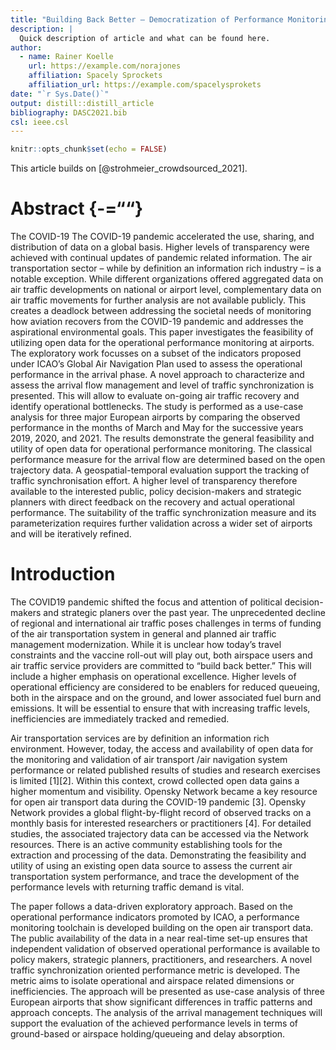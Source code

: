 ```yaml
---
title: "Building Back Better – Democratization of Performance Monitoring with Open Data"
description: |
  Quick description of article and what can be found here.
author:
  - name: Rainer Koelle 
    url: https://example.com/norajones
    affiliation: Spacely Sprockets
    affiliation_url: https://example.com/spacelysprokets
date: "`r Sys.Date()`"
output: distill::distill_article
bibliography: DASC2021.bib
csl: ieee.csl
---
```


```r
knitr::opts_chunk$set(echo = FALSE)
```

This article builds on [@strohmeier_crowdsourced_2021].

# Abstract  {-=""}

The COVID-19 The COVID-19 pandemic accelerated the use,
sharing, and distribution of data on a global basis. Higher levels of
transparency were achieved with continual updates of pandemic related
information. The air transportation sector -- while by definition an information
rich industry -- is a notable exception. While different organizations offered
aggregated data on air traffic developments on national or airport level,
complementary data on air traffic movements for further analysis are not
available publicly. This creates a deadlock between addressing the societal
needs of monitoring how aviation recovers from the COVID-19 pandemic and
addresses the aspirational environmental goals. This paper investigates the
feasibility of utilizing open data for the operational performance monitoring
at airports. The exploratory work focusses on a subset of the indicators
proposed under ICAO's Global Air Navigation Plan used to assess the operational
performance in the arrival phase. A novel approach to characterize and assess
the arrival flow management and level of traffic synchronization is presented. This
will allow to evaluate on-going air traffic recovery and identify operational
bottlenecks. The study is performed as a use-case analysis for three major
European airports by comparing the observed performance in the months of March
and May for the successive years 2019, 2020, and 2021. The results demonstrate
the general feasibility and utility of open data for operational performance
monitoring. The classical performance measure for the arrival flow are
determined based on the open trajectory data. A geospatial-temporal evaluation
support the tracking of traffic synchronisation effort. A higher level of
transparency therefore available to the interested public, policy
decision-makers and strategic planners with direct feedback on the recovery and
actual operational performance. The suitability of the traffic synchronization
measure and its parameterization requires further validation across a wider set
of airports and will be iteratively refined.

# Introduction

The COVID19 pandemic
shifted the focus and attention of political decision-makers and strategic
planers over the past year. The unprecedented decline of regional and
international air traffic poses challenges in terms of funding of the air
transportation system in general and planned air traffic management
modernization. While it is unclear how today's travel constraints and the
vaccine roll-out will play out, both airspace users and air traffic service
providers are committed to "build back better." This will include a higher
emphasis on operational excellence. Higher levels of operational efficiency are
considered to be enablers for reduced queueing, both in the airspace and on the
ground, and lower associated fuel burn and emissions. It will be essential to
ensure that with increasing traffic levels, inefficiencies are immediately
tracked and remedied.

Air transportation
services are by definition an information rich environment. However, today, the
access and availability of open data for the monitoring and validation of air
transport /air navigation system performance or related published results of
studies and research exercises is limited [1][2]. Within this context, crowd collected open
data gains a higher momentum and visibility. Opensky Network became a key
resource for open air transport data during the COVID-19 pandemic [3]. Opensky Network provides a global
flight-by-flight record of observed tracks on a monthly basis for interested
researchers or practitioners [4]. For detailed studies, the associated
trajectory data can be accessed via the Network resources. There is an active
community establishing tools for the extraction and processing of the data.
Demonstrating the feasibility and utility of using an existing open data source
to assess the current air transportation system performance, and trace the
development of the performance levels with returning traffic demand is vital.

The paper follows a data-driven exploratory approach. Based on the
operational performance indicators promoted by ICAO, a performance monitoring
toolchain is developed building on the open air transport data. The public
availability of the data in a near real-time set-up ensures that independent
validation of observed operational performance is available to policy makers, strategic
planners, practitioners, and researchers. A novel traffic synchronization
oriented performance metric is developed. The metric aims to isolate
operational and airspace related dimensions or inefficiencies. The approach
will be presented as use-case analysis of three European airports that show
significant differences in traffic patterns and approach concepts. The analysis
of the arrival management techniques will support the evaluation of the
achieved performance levels in terms of ground-based or airspace
holding/queueing and delay absorption.

